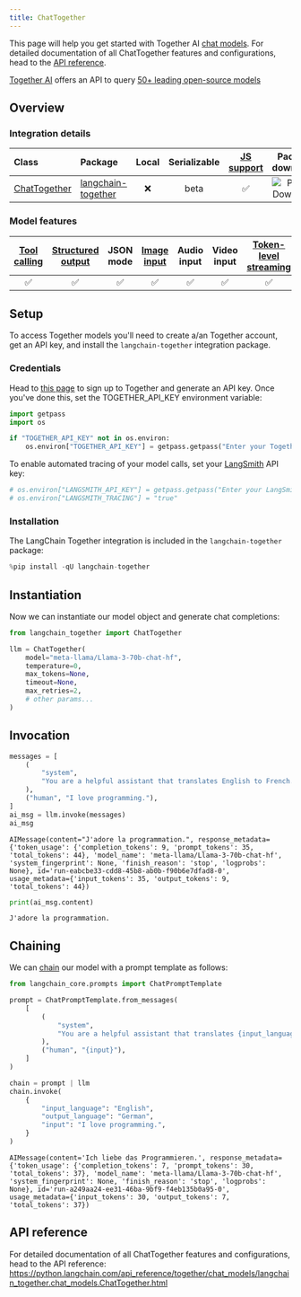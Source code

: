 ```yaml
---
title: ChatTogether
---
```



This page will help you get started with Together AI [chat models](../../concepts/chat_models). For detailed documentation of all ChatTogether features and configurations, head to the [API reference](https://python.langchain.com/api_reference/together/chat_models/langchain_together.chat_models.ChatTogether.html).

[Together AI](https://www.together.ai/) offers an API to query [50+ leading open-source models](https://docs.together.ai/docs/chat-models)

## Overview
### Integration details

| Class | Package | Local | Serializable | [JS support](https://js.langchain.com/docs/integrations/chat/togetherai) | Package downloads | Package latest |
| :--- | :--- | :---: | :---: |  :---: | :---: | :---: |
| [ChatTogether](https://python.langchain.com/api_reference/together/chat_models/langchain_together.chat_models.ChatTogether.html) | [langchain-together](https://python.langchain.com/api_reference/together/index.html) | ❌ | beta | ✅ | ![PyPI - Downloads](https://img.shields.io/pypi/dm/langchain-together?style=flat-square&label=%20) | ![PyPI - Version](https://img.shields.io/pypi/v/langchain-together?style=flat-square&label=%20) |

### Model features
| [Tool calling](../../how_to/tool_calling.ipynb) | [Structured output](../../how_to/structured_output.ipynb) | JSON mode | [Image input](../../how_to/multimodal_inputs.ipynb) | Audio input | Video input | [Token-level streaming](../../how_to/chat_streaming.ipynb) | Native async | [Token usage](../../how_to/chat_token_usage_tracking.ipynb) | [Logprobs](../../how_to/logprobs.ipynb) |
| :---: | :---: | :---: | :---: |  :---: | :---: | :---: | :---: | :---: | :---: |
| ✅ | ✅ | ✅ | ✅ | ✅ | ✅ | ✅ | ❌ | ✅ | ✅ |

## Setup

To access Together models you'll need to create a/an Together account, get an API key, and install the `langchain-together` integration package.

### Credentials

Head to [this page](https://api.together.ai) to sign up to Together and generate an API key. Once you've done this, set the TOGETHER_API_KEY environment variable:


```python
import getpass
import os

if "TOGETHER_API_KEY" not in os.environ:
    os.environ["TOGETHER_API_KEY"] = getpass.getpass("Enter your Together API key: ")
```

To enable automated tracing of your model calls, set your [LangSmith](https://docs.smith.langchain.com/) API key:


```python
# os.environ["LANGSMITH_API_KEY"] = getpass.getpass("Enter your LangSmith API key: ")
# os.environ["LANGSMITH_TRACING"] = "true"
```

### Installation

The LangChain Together integration is included in the `langchain-together` package:


```python
%pip install -qU langchain-together
```

## Instantiation

Now we can instantiate our model object and generate chat completions:


```python
from langchain_together import ChatTogether

llm = ChatTogether(
    model="meta-llama/Llama-3-70b-chat-hf",
    temperature=0,
    max_tokens=None,
    timeout=None,
    max_retries=2,
    # other params...
)
```

## Invocation


```python
messages = [
    (
        "system",
        "You are a helpful assistant that translates English to French. Translate the user sentence.",
    ),
    ("human", "I love programming."),
]
ai_msg = llm.invoke(messages)
ai_msg
```



```output
AIMessage(content="J'adore la programmation.", response_metadata={'token_usage': {'completion_tokens': 9, 'prompt_tokens': 35, 'total_tokens': 44}, 'model_name': 'meta-llama/Llama-3-70b-chat-hf', 'system_fingerprint': None, 'finish_reason': 'stop', 'logprobs': None}, id='run-eabcbe33-cdd8-45b8-ab0b-f90b6e7dfad8-0', usage_metadata={'input_tokens': 35, 'output_tokens': 9, 'total_tokens': 44})
```



```python
print(ai_msg.content)
```
```output
J'adore la programmation.
```
## Chaining

We can [chain](../../how_to/sequence.ipynb) our model with a prompt template as follows:


```python
from langchain_core.prompts import ChatPromptTemplate

prompt = ChatPromptTemplate.from_messages(
    [
        (
            "system",
            "You are a helpful assistant that translates {input_language} to {output_language}.",
        ),
        ("human", "{input}"),
    ]
)

chain = prompt | llm
chain.invoke(
    {
        "input_language": "English",
        "output_language": "German",
        "input": "I love programming.",
    }
)
```



```output
AIMessage(content='Ich liebe das Programmieren.', response_metadata={'token_usage': {'completion_tokens': 7, 'prompt_tokens': 30, 'total_tokens': 37}, 'model_name': 'meta-llama/Llama-3-70b-chat-hf', 'system_fingerprint': None, 'finish_reason': 'stop', 'logprobs': None}, id='run-a249aa24-ee31-46ba-9bf9-f4eb135b0a95-0', usage_metadata={'input_tokens': 30, 'output_tokens': 7, 'total_tokens': 37})
```


## API reference

For detailed documentation of all ChatTogether features and configurations, head to the API reference: https://python.langchain.com/api_reference/together/chat_models/langchain_together.chat_models.ChatTogether.html
